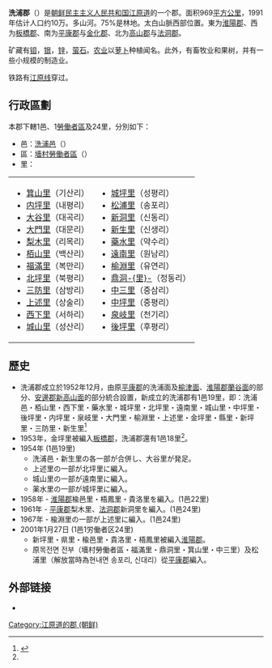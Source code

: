 {{Infobox Korean settlement
| context = north
| img = NK-Gangwon-Seipo.png
| hangul = 세포군
| hanja = {{linktext|洗|浦|郡}}
|rr=Sepo-gun
|mr=Sep'o-gun
| divs = 1邑24里
|settype=郡
| area_km2 = 969
| pop = 100000
| popyear = 1991 
| popnote = (est.)
}}

'''洗浦郡'''（{{kor|諺=세포군|漢=洗浦郡|羅=Sepho gun|f=y}}）是[[朝鲜民主主义人民共和国|朝鲜民主主义人民共和国]][[江原道_(朝鮮)|江原道]]的一个郡。面积969[[平方公里|平方公里]]，1991年估计人口约10万。多山河。75%是林地。太白山脈西部位置。東为[[淮陽郡|淮陽郡]]、西为[[板橋郡|板橋郡]]、南为[[平康郡|平康郡]]与[[金化郡|金化郡]]、北为[[高山郡|高山郡]]与[[法洞郡|法洞郡]]。

矿藏有[[钼|钼]]，[[银|银]]，[[锌|锌]]，[[萤石|萤石]]。[[农业|农业]]以[[萝卜|萝卜]]种植闻名。此外，有畜牧业和果树，并有一些小规模的制造业。

铁路有[[江原线|江原线]]穿过。

==行政區劃==
本郡下轄1邑、1[[勞働者區|勞働者區]]及24里，分別如下：
*邑：[[洗浦邑|洗浦邑]]（{{lang|ko|세포읍}}）
*區：[[墻村勞働者區|墻村勞働者區]]（{{lang|ko|장촌로동자구}}）
*里：
{|
|-
| valign="top" |
* [[箕山里|箕山里]]（기산리）
* [[内坪里|内坪里]]（내평리）
* [[大谷里|大谷里]]（대곡리）
* [[大門里|大門里]]（대문리）
* [[梨木里|梨木里]]（리목리）
* [[栢山里|栢山里]]（백산리）
* [[福滿里|福滿里]]（복만리）
* [[北坪里|北坪里]]（북평리）
* [[三防里|三防里]]（삼방리）
* [[上述里|上述里]]（상술리）
* [[西下里|西下里]]（서하리）
* [[城山里|城山里]]（성산리）
| valign="top" |
* [[城坪里|城坪里]]（성평리）
* [[松浦里|松浦里]]（송포리）
* [[新洞里|新洞里]]（신동리）
* [[新生里|新生里]]（신생리）
* [[藥水里|藥水里]]（약수리）
* [[遠南里|遠南里]]（원남리）
* [[榆淵里|榆淵里]]（유연리）
* [[鼎洞里|鼎洞-{里}-]]（정동리）
* [[中三里|中三里]]（중삼리）
* [[中坪里|中坪里]]（중평리）
* [[泉岐里|泉岐里]]（천기리）
* [[後坪里|後坪里]]（후평리）
|}

==歷史==
*洗浦郡成立於1952年12月，由原[[平康郡|平康郡]]的洗浦面及[[榆津面|榆津面]]、[[淮陽郡|淮陽郡]][[蘭谷面|蘭谷面]]的部分、[[安邊郡|安邊郡]][[新高山面|新高山面]]的部分統合設置，新成立的洗浦郡有1邑19里，即：洗浦邑・栢山里・西下里・藥水里・城坪里・北坪里・遠南里・城山里・中坪里・後坪里・内坪里・泉岐里・大門里・榆淵里・上述里・金坪里・縣里・新坪里・三防里・新生里<ref name=cybernk>{{cite web |url=http://www.cybernk.net/infoText/InfoAdminstList.aspx?ac=A0708&mc=AD0101&direct=1 |title=강원도 세포군 역사 |trans-title=江原道洗浦郡歷史 |language=ko |accessdate=2016-04-16 |archive-date=2015-09-23 |archive-url=https://web.archive.org/web/20150923223311/http://www.cybernk.net/infoText/InfoAdminstList.aspx?ac=A0708&mc=AD0101&direct=1 |dead-url=no }}</ref>
*1953年，金坪里被編入[[板橋郡|板橋郡]]，洗浦郡還有1邑18里<ref name=cybernk />。
* 1954年 (1邑19里)
** 洗浦邑・新生里の各一部が合併し、大谷里が発足。
** 上述里の一部が北坪里に編入。
** 城山里の一部が遠南里に編入。
** 薬水里の一部が城坪里に編入。
* 1958年 - [[淮陽郡|淮陽郡]]楡邑里・梧鳳里・貴洛里を編入。(1邑22里)
* 1961年 - [[平康郡|平康郡]]梨木里、[[法洞郡|法洞郡]]新洞里を編入。(1邑24里)
* 1967年 - 楡淵里の一部が上述里に編入。(1邑24里)
* 2001年1月27日 (1邑1労働者区24里)
** 新坪里・県里・楡邑里・貴洛里・梧鳳里被編入[[淮陽郡|淮陽郡]]。
** 原목전면 전부（墻村勞働者區・福滿里・鼎洞里・箕山里・中三里）及松浦里（解放當時為현내면 송포리, 신대리）從[[平康郡|平康郡]]編入。

==外部链接==
*{{baekgwa|empas_b=157198|empas_k=289287|naver=93241|nate=14950900|}}

{{江原道行政區劃 (朝鮮)}}

{{DEFAULTSORT:Sepho-gun}}
[[Category:江原道的郡_(朝鲜)|Category:江原道的郡 (朝鲜)]]